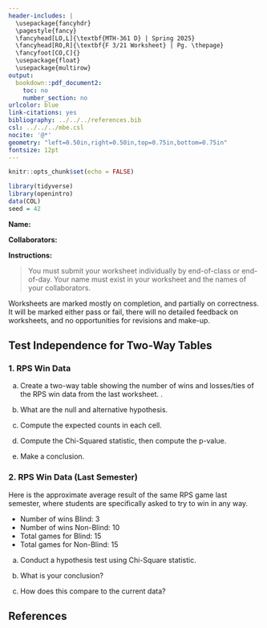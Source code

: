 ---
header-includes: |
  \usepackage{fancyhdr}
  \pagestyle{fancy}
  \fancyhead[LO,L]{\textbf{MTH-361 D} | Spring 2025}
  \fancyhead[RO,R]{\textbf{F 3/21 Worksheet} | Pg. \thepage}
  \fancyfoot[CO,C]{}
  \usepackage{float}
  \usepackage{multirow}
output:
  bookdown::pdf_document2:
    toc: no
    number_section: no
urlcolor: blue
link-citations: yes
bibliography: ../../../references.bib
csl: ../../../mbe.csl
nocite: '@*'
geometry: "left=0.50in,right=0.50in,top=0.75in,bottom=0.75in"
fontsize: 12pt
---

```{r setup, include=FALSE}
knitr::opts_chunk$set(echo = FALSE)
```

```{r echo=FALSE, eval=TRUE,message=FALSE, warning=FALSE}
library(tidyverse)
library(openintro)
data(COL)
seed = 42
```

**Name:**

**Collaborators:**

\noindent\rule{\textwidth}{1pt}
**Instructions:** 

> You must submit your worksheet individually by end-of-class or end-of-day. Your name must exist in your worksheet and the names of your collaborators.

Worksheets are marked mostly on completion, and partially on correctness. It will be marked either pass or fail, there will no detailed feedback on worksheets, and no opportunities for revisions and make-up.
\noindent\rule{\textwidth}{1pt}

## Test Independence for Two-Way Tables

### 1. RPS Win Data

a. Create a two-way table showing the number of wins and losses/ties of the RPS win data from the last worksheet.
\vfill.

c. What are the null and alternative hypothesis.
\vfill

b. Compute the expected counts in each cell.
\vfill

c. Compute the Chi-Squared statistic, then compute the p-value.
\vfill

d. Make a conclusion.
\vfill

\newpage

### 2. RPS Win Data (Last Semester)

Here is the approximate average result of the same RPS game last semester, where students are specifically asked to try to win in any way.

* Number of wins Blind: 3
* Number of wins Non-Blind: 10
* Total games for Blind: 15
* Total games for Non-Blind: 15

a. Conduct a hypothesis test using Chi-Square statistic.
\vfill

b. What is your conclusion?
\vfill

c. How does this compare to the current data?
\vfill

## **References**

::: {#refs}
:::
